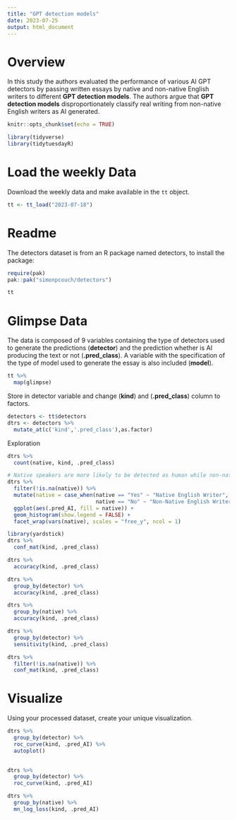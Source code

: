 ```yaml
---
title: "GPT detection models"
date: 2023-07-25
output: html_document
---
```


# Overview

In this study the authors evaluated the performance of various AI GPT detectors by passing written essays by native and non-native English writers to different **GPT detection models**. The authors argue that **GPT detection models** disproportionately classify real writing from non-native English writers as AI generated.

```r

knitr::opts_chunk$set(echo = TRUE)

library(tidyverse)
library(tidytuesdayR)

```

# Load the weekly Data

Download the weekly data and make available in the `tt` object.

```r

tt <- tt_load("2023-07-18")

```

# Readme

The detectors dataset is from an R package named detectors, to install the package:

```r
require(pak)
pak::pak("simonpcouch/detectors")
```

```r

tt

```

# Glimpse Data

The data is composed of 9 variables containing the type of detectors used to generate the predictions (**detector**) and the prediction whether is AI producing the text or not (**.pred_class**). A variable with the specification of the type of model used to generate the essay is also included (**model**).

```r

tt %>% 
  map(glimpse)

```
Store in detector variable and change (**kind**) and (**.pred_class**) column to factors.

```r
detectors <- tt$detectors
dtrs <- detectors %>%
  mutate_at(c('kind','.pred_class'),as.factor)


```

Exploration

```r

dtrs %>%
  count(native, kind, .pred_class)

# Native speakers are more likely to be detected as human while non-native are more like to be misclassified.
dtrs %>%
  filter(!is.na(native)) %>%
  mutate(native = case_when(native == "Yes" ~ "Native English Writer",
                            native == "No" ~ "Non-Native English Writer")) %>%
  ggplot(aes(.pred_AI, fill = native)) +
  geom_histogram(show.legend = FALSE) +
  facet_wrap(vars(native), scales = "free_y", ncol = 1)

```

```r
library(yardstick)
dtrs %>%
  conf_mat(kind, .pred_class)

```
```r
dtrs %>%
  accuracy(kind, .pred_class)
```


```r
dtrs %>%
  group_by(detector) %>%
  accuracy(kind, .pred_class)
```


```r
dtrs %>%
  group_by(native) %>%
  accuracy(kind, .pred_class)
```


```r
dtrs %>%
  group_by(detector) %>%
  sensitivity(kind, .pred_class)
```


```r
dtrs %>%
  filter(!is.na(native)) %>%
  conf_mat(kind, .pred_class)
```

# Visualize

Using your processed dataset, create your unique visualization.

```r

dtrs %>%
  group_by(detector) %>%
  roc_curve(kind, .pred_AI) %>%
  autoplot()
  
```
```r

dtrs %>%
  group_by(detector) %>%
  roc_curve(kind, .pred_AI)

```
```r
dtrs %>%
  group_by(native) %>%
  mn_log_loss(kind, .pred_AI)
```

